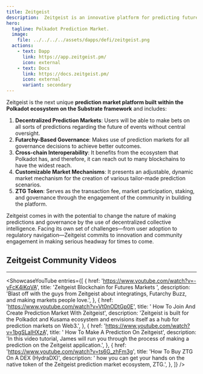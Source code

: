```yaml
---
title: Zeitgeist
description:  Zeitgeist is an innovative platform for predicting future events.
hero:
  tagline: Polkadot Prediction Market.
  image: 
    file: ../../../../assets/dapps/defi/zeitgeist.png
  actions:
    - text: Dapp
      link: https://app.zeitgeist.pm/
      icon: external
    - text: Docs
      link: https://docs.zeitgeist.pm/
      icon: external
      variant: secondary
---
```



Zeitgeist is the next unique **prediction market platform built within the Polkadot ecosystem on the Substrate framework** and includes:

1. **Decentralized Prediction Markets**: Users will be able to make bets on all sorts of predictions regarding the future of events without central oversight.
2. **Futarchy-Based Governance**: Makes use of prediction markets for all governance decisions to achieve better outcomes.
3. **Cross-chain Interoperability**: It benefits from the ecosystem that Polkadot has, and therefore, it can reach out to many blockchains to have the widest reach.
4. **Customizable Market Mechanisms**: It presents an adjustable, dynamic market mechanism for the creation of various tailor-made prediction scenarios.
5. **ZTG Token**: Serves as the transaction fee, market participation, staking, and governance through the engagement of the community in building the platform.

Zeitgeist comes in with the potential to change the nature of making predictions and governance by the use of decentralized collective intelligence. Facing its own set of challenges—from user adoption to regulatory navigation—Zeitgeist commits to innovation and community engagement in making serious headway for times to come.

 ## Zeitgeist Community Videos
------------
<ShowcaseYouTube
  entries={[
    {
      href: 'https://www.youtube.com/watch?v=-yFcK4iKqVA',
      title: 'Zeitgeist Blockchain for Futures Markets ',
      description: 'Blast off with the guys from Zeitgeist about integratings, Futarchy Buzz, and making markets people love.',
    },
        {
        href: 'https://www.youtube.com/watch?v=Vt0nODtGp0E',
      title: ' How To Join And Create Prediction Market With Zeitgeist',
      description: 'Zeitgeist is built for the Polkadot and Kusama ecosystem and envisions itself as a hub for prediction markets on Web3.',
    },
            {
        href: 'https://www.youtube.com/watch?v=1bgSLaIHXzA',
      title: ' How To Make A Prediction On Zeitgeist',
      description: 'In this video tutorial, James will run you through the process of making a prediction on the Zeitgeist application.',
    },
            {
        href: 'https://www.youtube.com/watch?v=ts6G_zhFm3g',
      title: 'How To Buy ZTG On A DEX (HydraDX)',
      description: ' how you can get your hands on the native token of the Zeitgeist prediction market ecosystem, ZTG.',
    },
  ]} />